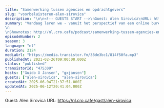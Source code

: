 ```yaml
---
title: "Samenwerking tussen agencies en opdrachtgevers"
slug: "voorbeluisteren-alen-sirovica"
description: "\n\n<!-- GUESTS START -->\nGuest: Alen Sirovica\nURL: https://nl.cro.cafe/gast/alen-sirovica\n<!-- GUESTS END -->"
summary: "Vandaag leren we - vanuit het perspectief van een online burea - hoe we de samenwerking tussen agencies en opdrachtgevers kunnen verbeteren.\n\nShownotes: http://nl.cro.cafe/podcast/samenwerking-tussen-agencies-en-opdrachtgevers"
episodeNumber: 2
season: 3
language: "nl"
duration: 2124
mediaUrl: "https://media.transistor.fm/38de3bc1/814f50fa.mp3"
publishedAt: 2021-02-26T09:00:00.000Z
status: "published"
transistorId: "475309"
hosts: ["Guido X Jansen", "gxjansen"]
guests: ["alen-sirovica", "alen-sirovica"]
createdAt: 2025-06-04T21:37:51.000Z
updatedAt: 2025-06-12T20:41:04.000Z
---
```


<!-- GUESTS START -->
Guest: Alen Sirovica
URL: https://nl.cro.cafe/gast/alen-sirovica
<!-- GUESTS END -->
